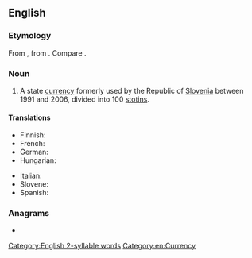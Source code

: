 {{also|Tolar}}
==English==

===Etymology===
From {{bor|en|sl|tolar}}, from {{der|en|de|Thaler||valley}}. Compare {{m|en|dollar}}.

===Noun===
{{en-noun|s|tolarjev}}

# {{lb|en|historical}} A state [[currency]] formerly used by the Republic of [[Slovenia]] between 1991 and 2006, divided into 100 [[stotin]]s.

====Translations====
{{trans-top|currency of the Republic of Slovenia}}
* Finnish: {{t|fi|tolar}}
* French: {{t-needed|fr}}
* German: {{t-needed|de}}
* Hungarian: {{t|hu|tolár}}
{{trans-mid}}
* Italian: {{t-needed|it}}
* Slovene: {{t|sl|tolar}}
* Spanish: {{t+|es|tólar|m}}
{{trans-bottom}}

===Anagrams===
* {{anagrams|en|a=alort|Toral|rotal|toral}}

[[Category:English 2-syllable words]]
[[Category:en:Currency]]